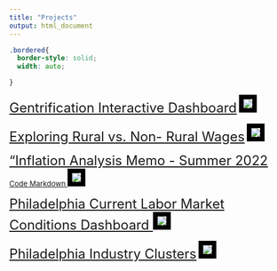 ```yaml
---
title: "Projects"
output: html_document
---
```

```css
.bordered{
  border-style: solid;
  width: auto;

}

```


<font size = "5"> <a href="Gentrification.html" title="Gentrification Interactive Dashboard">Gentrification Interactive Dashboard</a></font>
<img src = "images/gent_dashboard.png" style = "border: 8px solid black;">


<font size = "5"> <a href="Good-Jobs-Lab-Fellow-Assessment.html" title="Exploring Rural vs. Non- Rural Wages">Exploring Rural vs. Non- Rural Wages</a></font>
<img src = "images/rural.jpg" style = "border: 8px solid black;">


<font size = "5"> ["Inflation Analysis Memo - Summer 2022](https://github.com/samfraley/Portfolio/blob/master/images/inflation22.pdf) </font>
<font size = "2"> <a href="inflation.html" title="Code Markdown"> Code Markdown </a></font>
<img src = "images/inflation.jpg" style = "border: 8px solid black;">

<font size = "5"> <a href="currentconditions.html" title="Philadelphia Current Labor Market Conditions Dashboard"> Philadelphia Current Labor Market Conditions Dashboard </a></font>
<img src = "images/currentconditions.jpg" style = "border: 8px solid black;">

<font size = "5"> <a href="Clusters.html" title="Philadelphia Industry Clusters">Philadelphia Industry Clusters</a></font>
<img src = "images/clusters.jpg" style = "border: 8px solid black;">


